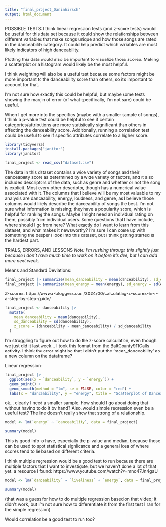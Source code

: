```yaml
---
title: "final_project_Daninhirsch"
output: html_document
---
```



POSSIBLE TESTS:
I think linear regression tests (and z-score tests) would be useful for this data set because it could show the relationships between different variables that make songs unique and how those songs are rated in the danceability category. It could help predict which variables are most likely indicators of high danceability.

Plotting this data would also be important to visualize those scores. Making a scatterplot or a histogram would likely be the most helpful.

I think weighting will also be a useful test because some factors might be more important to the danceability score than others, so it's important to account for that.

I'm not sure how exactly this could be helpful, but maybe some tests showing the margin of error (of what specifically, I'm not sure) could be useful.

When I get more into the specifics (maybe with a smaller sample of songs), I think a p-value test could be helpful to see if certain categories/attributions are more statistically significant than others in affecting the danceability score. Additionally, running a correlation test could be useful to see if specific attributes correlate to a higher score.



```r
library(tidyverse)
install.packages("janitor")
library(janitor)
```
```r
final_project <- read_csv("dataset.csv")
```

The data in this dataset contains a wide variety of songs and their danceability score as determined by a wide variety of factors, and it also includes descriptors of the data, such as genre and whether or not the song is explicit. Most every other descriptor, though has a numerical value associated with it. The columns that I believe will be my most valuable to my analysis are danceability, energy, loudness, and genre, as I believe those columns would likely describe the danceability of songs the best. I'm not sure what information is missing; they have a popularity score, which is helpful for ranking the songs. Maybe I might need an individual rating on them, possibly from individual users. Some questions that I have include, where should I go from here? What exactly do I want to learn from this dataset, and what makes it newsworthy? I'm sure I can come up with something the deeper I look into this dataset, but I think getting started is the hardest part.



TRIALS, ERRORS, AND LESSONS
*Note: I'm rushing through this slightly just because I don't have much time to work on it before it's due, but I can add more next week.*

Means and Standard Deviations:
```r
final_project |> summarize(mean_danceability = mean(danceability), sd_energy = sd(danceability))
final_project |> summarize(mean_energy = mean(energy), sd_energy = sd(energy))


```



Z-scores: https://www.r-bloggers.com/2024/06/calculating-z-scores-in-r-a-step-by-step-guide/ 
```r
final_project <- danceability |>
  mutate(
    mean_danceability = mean(danceability),
    sd_danceability = sd(danceability),
    z_score = (danceability - mean_danceability) / sd_danceability
  )
```
I'm struggling to figure out how to do the z-score calculation, even though we just did it last week... I took this format from the BaltCounty911Calls activity. I think the error might be that I didn't put the 'mean_danceability' as a new column on the dataframe?

Linear regression: 
```r
final_project |>
  ggplot(aes(x = `danceability`, y = `energy`)) +
  geom_point() +
  geom_smooth(method = "lm", se = FALSE, color = "red") +
  labs(x = "danceability", y = "energy", title = "Scatterplot of Danceability vs. Energy scores")
```
ok... clearly I need a smaller sample. How should I go about doing that without having to do it by hand? Also, would simple regression even be a useful test? The line doesn't really show that strong of a relationship.

```r
model <- lm(`energy` ~ `danceability`, data = final_project)

summary(model)
```
This is good info to have, especially the p-value and median, because those can be used to spot statistical signiicance and a general idea of where scores tend to lie based on different criteria.

I think multiple regression would be a good test to run because there are multiple factors that I want to investigate, but we haven't done a lot of that yet.
a resource I found: https://www.youtube.com/watch?v=mno47Jn4gaU 

```r
model <- lm(`danceability` ~ `liveliness` + `energy`, data = final_project)

summary(model)
```
(that was a guess for how to do multiple regression based on that video; it didn't work, but I'm not sure how to differentiate it from the first test I ran for the simple regression)

Would correlation be a good test to run too?
